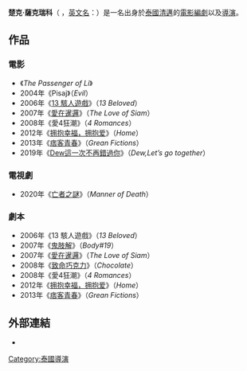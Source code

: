 {{noteTA|G1=Movie
|1=zh-hans:萨克瑞科;zh-hk:沙維艾古爾;zh-hant:薩克瑞科;
|2=zh-hk:泰哥兒; zh-tw:愛在暹邏; zh-sg:与爱同行; zh-hans:爱在暹罗;
|3=zh-tw:致命巧克力; zh-hk:女拳霸;}}
'''楚克·薩克瑞科'''（{{bd|1981年|3月15日|catIdx=Chookiat Sakveerakul}} {{lang-th|ชูเกียรติ ศักดิ์วีระกุล}}，[[英文名|英文名]]：{{lang|en|Chookiat Sakveerakul}}）是一名出身於[[泰國|泰國]][[清邁|清邁]]的[[電影|電影]][[編劇|編劇]]以及[[電影導演|導演]]。

== 作品 ==
=== 電影  ===
*《''The Passenger of Li''》
*2004年《Pisaj》（''Evil''）
*2006年《[[13_駭人遊戲|13 駭人遊戲]]》（''13 Beloved''）
*2007年《[[愛在暹邏|愛在暹邏]]》（''The Love of Siam''） 
*2008年《愛4狂潮》（''4 Romances''）
*2012年《[[拥抱幸福，拥抱爱|拥抱幸福，拥抱爱]]》（''Home''）
*2013年《[[痞客青春|痞客青春]]》（''Grean Fictions''）
*2019年《[[Dew這一次不再錯過你|Dew這一次不再錯過你]]》（''Dew,Let’s go together''）

=== 電視劇  ===
*2020年《[[亡者之謎|亡者之謎]]》（''Manner of Death''）

=== 劇本 ===
*2006年《13 駭人遊戲》（''13 Beloved''）
*2007年《[[鬼肢解|鬼肢解]]》（''Body#19''）
*2007年《[[愛在暹邏|愛在暹邏]]》（''The Love of Siam''） 
*2008年《[[致命巧克力|致命巧克力]]》（''Chocolate''）
*2008年《愛4狂潮》（''4 Romances''）
*2012年《[[拥抱幸福，拥抱爱|拥抱幸福，拥抱爱]]》（''Home''）
*2013年《[[痞客青春|痞客青春]]》（''Grean Fictions''）

== 外部連結 ==
*{{imdb name|id=1840848|name=Chookiat Sakveerakul}}

{{大阪亞洲電影節觀客賞}}
{{電影小作品}}

{{DEFAULTSORT:Chookiat Sakveerakul}}

[[Category:泰國導演|Category:泰國導演]]